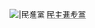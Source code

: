 [[File:GreenYellowCircles.png|{{{1|20px}}}|民進黨]] [[民主進步黨 (香港)|民主進步黨]]<noinclude>
{{Documentation}}
[[Category:香港政黨標示模板|{{PAGENAME}}]]
</noinclude>